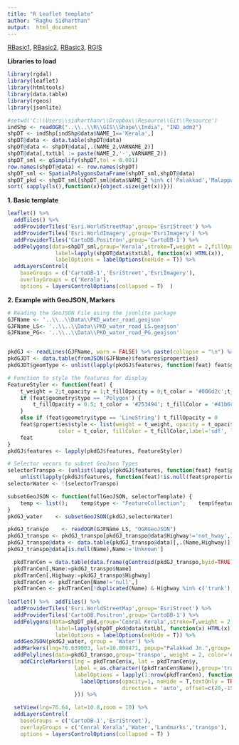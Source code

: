 ```yaml
---
title: "R Leaflet template"
author: "Raghu Sidharthan"
output:  html_document
---
```


[RBasic1](RBasic1), 
[RBasic2](RBasic2),
[RBasic3](RBasic3),
[RGIS](RGIS)

**Libraries to load**

```r
library(rgdal)
library(leaflet)
library(htmltools)
library(data.table)
library(rgeos)
library(jsonlite)
```

```r
#setwd('C:\\Users\\sidharthanr\\Dropbox\\Resource\\Git\\Resource')
indShp <- readOGR("..\\..\\R\\GIS\\Shape\\India", "IND_adm2") 
shpDT <- indShp[indShp@data$NAME_1=='Kerala',]
shpDT@data <- data.table(shpDT@data)
shpDT@data <- shpDT@data[,.(NAME_2,VARNAME_2)]
shpDT@data[,txtLbl := paste(NAME_2,'-',VARNAME_2)]
shpDT_sml <- gSimplify(shpDT,tol = 0.001)
row.names(shpDT@data) <- row.names(shpDT)
shpDT_sml <- SpatialPolygonsDataFrame(shpDT_sml,shpDT@data)
shpDT_pkd <- shpDT_sml[shpDT_sml@data$NAME_2 %in% c('Palakkad','Malappuram','Thrissur','Ernakulam'),]
sort( sapply(ls(),function(x){object.size(get(x))})) 

```

**1. Basic template**
```r
leaflet() %>%
  addTiles() %>%
  addProviderTiles('Esri.WorldStreetMap',group='EsriStreet') %>%
  addProviderTiles('Esri.WorldImagery',group='EsriImagery') %>%
  addProviderTiles('CartoDB.Positron',group='CartoDB-1') %>%  
  addPolygons(data=shpDT_sml,group='Kerala',stroke=T,weight = 2,fillOpacity = 0,
               label=lapply(shpDT@data$txtLbl, function(x) HTML(x)),
               labelOptions = labelOptions(noHide = T)) %>% 
  addLayersControl(
    baseGroups = c('CartoDB-1','EsriStreet','EsriImagery'),
    overlayGroups = c('Kerala'),
    options = layersControlOptions(collapsed = T)  )

```

**2. Example with GeoJSON, Markers**
```r
# Reading the GeoJSON File using the jsonlite package
GJFName <- '..\\..\\Data\\PKD_water_road.geojson'
GJFName_LS<- '..\\..\\Data\\PKD_water_road_LS.geojson'
GJFName_PG<- '..\\..\\Data\\PKD_water_road_PG.geojson'


pkdGJ <- readLines(GJFName, warn = FALSE) %>% paste(collapse = "\n") %>% fromJSON(simplifyVector = FALSE)
pkdGJDT <- data.table(fromJSON(GJFName)$features$properties)
pkdGJDT$geomType <- unlist(lapply(pkdGJ$features, function(feat) feat$geometry$type))

# Function to style the features for display
FeatureStyler <- function(feat) {
    t_weight = 2;t_opacity = 1;t_fillOpacity = 0;t_color = '#006d2c';t_fillColor = '#41b6c4'
    if (feat$geometry$type == 'Polygon') {
        t_fillOpacity = 0.5; t_color = '#253494'; t_fillColor = '#41b6c4'
    }
    else if (feat$geometry$type == 'LineString') t_fillOpacity = 0
    feat$properties$style <- list(weight = t_weight, opacity = t_opacity,fillOpacity = t_fillOpacity,
                color = t_color, fillColor = t_fillColor,label='sdf', labelOptions = labelOptions(noHide = T))
    feat
}
pkdGJ$features <- lapply(pkdGJ$features, FeatureStyler)

# Selector vecors to subset GeoJson Types
selectorTranspo <- (unlist(lapply(pkdGJ$features, function(feat) feat$properties$Highway)) != 'not_hway' |
    unlist(lapply(pkdGJ$features, function(feat)!is.null(feat$properties$railway))))
selectorWater <- !(selectorTranspo)

subsetGeoJSON <- function(fullGeoJSON, selectorTemplate) {
    temp <- list();    temp$type <- "FeatureCollection";    temp$features <- fullGeoJSON$features[selectorTemplate]
}
pkdGJ_water    <- subsetGeoJSON(pkdGJ,selectorWater)

pkdGJ_transpo    <- readOGR(GJFName_LS, "OGRGeoJSON")
pkdGJ_transpo <- pkdGJ_transpo[pkdGJ_transpo@data$Highway!='not_hway',]
pkdGJ_transpo@data <- data.table(pkdGJ_transpo@data)[,.(Name,Highway)]
pkdGJ_transpo@data[is.null(Name),Name:='Unknown']

  pkdTranCen = data.table(data.frame(gCentroid(pkdGJ_transpo,byid=TRUE)))
  pkdTranCen[,Name:=pkdGJ_transpo$Name]
  pkdTranCen[,Highway:=pkdGJ_transpo$Highway]
  pkdTranCen <- pkdTranCen[Name!='null',]
  pkdTranCen <- pkdTranCen[!duplicated(Name) & Highway %in% c('trunk'),]
  
leaflet() %>%  addTiles() %>%  
  addProviderTiles('Esri.WorldStreetMap',group='EsriStreet') %>%
  addProviderTiles('CartoDB.Positron',group='CartoDB-1') %>%  
  addPolygons(data=shpDT_pkd,group='Cenral Kerala',stroke=T,weight = 2,fillOpacity = 0,
               label=lapply(shpDT_pkd@data$txtLbl, function(x) HTML(x)),
               labelOptions = labelOptions(noHide = T)) %>% 
  addGeoJSON(pkdGJ_water, group = 'Water') %>%
  addMarkers(lng=76.639003, lat=10.800471, popup="Palakkad Jn.",group='Landmarks') %>% 
  addPolylines(data=pkdGJ_transpo,group='transpo', weight = 2, color='#c51b8a') %>% 
    addCircleMarkers(lng = pkdTranCen$x, lat = pkdTranCen$y,
                     label = as.character((pkdTranCen$Name)),group='transpo',opacity=0,radius = 1,
                     labelOptions = lapply(1:nrow(pkdTranCen), function(x) {
                       labelOptions(opacity=1, noHide = T,textOnly = TRUE,textsize='10px',
                                    direction = 'auto', offset=c(20,-15)) 
                     })) %>% 

  setView(lng=76.64, lat=10.8,zoom = 10) %>% 
  addLayersControl(
    baseGroups = c('CartoDB-1','EsriStreet'),
    overlayGroups = c('Cenral Kerala','Water','Landmarks','transpo'),
    options = layersControlOptions(collapsed = T) )
```


